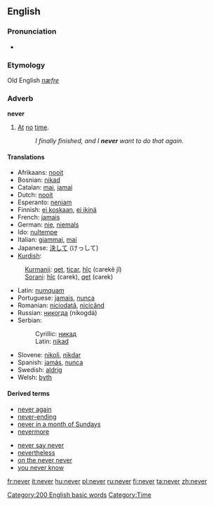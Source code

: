==English==

{{rank|first|down|good|99|never|shall|most|where}}

===Pronunciation===
*{{audio|en-us-never.ogg|Audio (US)}}
===Etymology===
Old English ''[[næfre]]''

===Adverb===
'''never'''
#[[at|At]] [[no]] [[time]].
#:''I finally finished, and I '''never''' want to do that again.''

====Translations====
{{top}}
*Afrikaans: [[nooit]]
*Bosnian: [[nikad#Bosnian|nikad]]
*Catalan: [[mai]], [[jamai]]
*Dutch: [[nooit]]
*Esperanto: [[neniam]]
*Finnish: [[ei koskaan]], [[ei ikinä]]
*French: [[jamais]]
*German: [[nie]], [[niemals]]
*Ido: [[nultempe]]
*Italian: [[giammai]], [[mai]]
*Japanese: [[決して]] (けっして)
*[[Kurdish]]:
:[[Kurmanji]]: [[qet]], [[ticar]], [[hîç]] (carekê jî)
:[[Sorani]]: [[hîç]] (carek), [[qet]] (carek)
{{mid}}
*Latin: [[numquam]]
*Portuguese: [[jamais]], [[nunca]]
*Romanian: [[niciodată]], [[nicicând]]
*Russian: [[никогда]] (nikogdá)
*Serbian:
*:Cyrillic: [[никад#Serbian|никад]]
*:Latin: [[nikad#Serbian|nikad]]
*Slovene: [[nikoli]], [[nikdar]]
*Spanish: [[jamás]], [[nunca]]
*Swedish: [[aldrig]]
*Welsh: [[byth]]
{{bottom}}

====Derived terms====
{{top2}}
*[[never again]]
*[[never-ending]]
*[[never in a month of Sundays]]
*[[nevermore]]
{{mid2}}
*[[never say never]]
*[[nevertheless]]
*[[on the never never]]
*[[you never know]]
{{bottom}}

[[Category:200 English basic words]]
[[Category:Time]]

[[fr:never]]
[[it:never]]
[[hu:never]]
[[pl:never]]
[[ru:never]]
[[fi:never]]
[[ta:never]]
[[zh:never]]